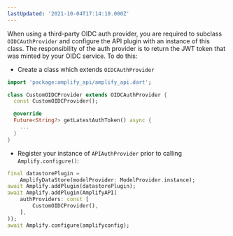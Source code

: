 ```yaml
---
lastUpdated: '2021-10-04T17:14:10.000Z'
---
```

When using a third-party OIDC auth provider, you are required to subclass `OIDCAuthProvider` and configure the API plugin with an instance of this class. The responsibility of the auth provider is to return the JWT token that was minted by your OIDC service. To do this:

* Create a class which extends `OIDCAuthProvider`

```dart
import 'package:amplify_api/amplify_api.dart';

class CustomOIDCProvider extends OIDCAuthProvider {
  const CustomOIDCProvider();

  @override
  Future<String?> getLatestAuthToken() async {
    ...
  }
}
```

* Register your instance of `APIAuthProvider` prior to calling `Amplify.configure()`:

```dart
final datastorePlugin =
    AmplifyDataStore(modelProvider: ModelProvider.instance);
await Amplify.addPlugin(datastorePlugin);
await Amplify.addPlugin(AmplifyAPI(
    authProviders: const [
        CustomOIDCProvider(),
    ],
));
await Amplify.configure(amplifyconfig);
```
